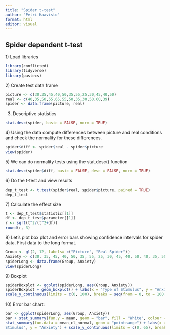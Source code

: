 ```yaml
---
title: "Spider t-test"
author: "Petri Haavisto"
format: html
editor: visual
---
```


## Spider dependent t-test

1\) Load libraries

```r
library(conflicted)  
library(tidyverse)
library(pastecs)
```

2\) Create test data frame

```r
picture <- c(30,35,45,40,50,35,55,25,30,45,40,50)
real <- c(40,35,50,55,65,55,50,35,30,50,60,39)
spider <- data.frame(picture, real)
```

3)  Descriptive statistics

```r
stat.desc(spider, basic = FALSE, norm = TRUE)
```

4\) Using the data compute differences between picture and real conditions and check the normality for these differences.

```r
spider$diff <- spider$real - spider$picture
view(spider)
```

5\) We can do normality tests using the stat.desc() function

```r
stat.desc(spider$diff, basic = FALSE, desc = FALSE, norm = TRUE)
```

6\) Do the t-test and view results

```r
dep_t_test <- t.test(spider$real, spider$picture, paired = TRUE)
dep_t_test
```

7\) Calculate the effect size

```r
t <- dep_t_test$statistic[[1]]
df <- dep_t_test$parameter[[1]]
r <- sqrt(t^2/(t^2+df))
round(r, 3)
```

8\) Let's plot box plot and error bars showing confidence intervals for spider data. First data to the long format.

```r
Group <- gl(2, 12, labels= c("Picture", "Real Spider"))
Anxiety <- c(30, 35, 45, 40, 50, 35, 55, 25, 30, 45, 40, 50, 40, 35, 50, 55, 65, 55, 50, 35, 30, 50, 60, 39)
spiderLong <- data.frame(Group, Anxiety)
view(spiderLong)
```

9\) Boxplot

```r
spiderBoxplot <- ggplot(spiderLong, aes(Group, Anxiety))
spiderBoxplot + geom_boxplot() + labs(x = "Type of Stimulus", y = "Anxiety") +
scale_y_continuous(limits = c(0, 100), breaks = seq(from = 0, to = 100, by = 10))
```

10\) Error bar chart:

```r
bar <- ggplot(spiderLong, aes(Group, Anxiety))
bar + stat_summary(fun.y = mean, geom = "bar", fill = "White", colour = "Black") +
stat_summary(fun.data = mean_cl_normal, geom = "pointrange") + labs(x = "Type of
Stimulus", y = "Anxiety") + scale_y_continuous(limits = c(0, 65), breaks = seq(from= 0, to = 65, by = 10))
```
